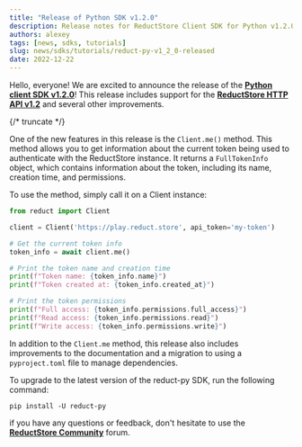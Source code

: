 ```yaml
---
title: "Release of Python SDK v1.2.0"
description: Release notes for ReductStore Client SDK for Python v1.2.0 with usage examples
authors: alexey
tags: [news, sdks, tutorials]
slug: news/sdks/tutorials/reduct-py-v1_2_0-released
date: 2022-12-22
---
```


Hello, everyone!
We are excited to announce the release of
the [**Python client SDK v1.2.0**](https://github.com/reductstore/reduct-py/releases/tag/v1.2.0)! This release includes
support for the
[**ReductStore HTTP API v1.2**](https://github.com/reductstore/reductstore/releases/tag/v1.2.0) and several other
improvements.

{/* truncate */}

One of the new features in this release is the `Client.me()` method. This method allows you to get information about the
current token being used to authenticate with the ReductStore instance. It returns a `FullTokenInfo` object, which
contains
information about the token, including its name, creation time, and permissions.

To use the method, simply call it on a Client instance:

```python
from reduct import Client

client = Client('https://play.reduct.store', api_token='my-token')

# Get the current token info
token_info = await client.me()

# Print the token name and creation time
print(f"Token name: {token_info.name}")
print(f"Token created at: {token_info.created_at}")

# Print the token permissions
print(f"Full access: {token_info.permissions.full_access}")
print(f"Read access: {token_info.permissions.read}")
print(f"Write access: {token_info.permissions.write}")
```

In addition to the `Client.me` method, this release also includes improvements to the documentation and a migration to
using a
`pyproject.toml` file to manage dependencies.

To upgrade to the latest version of the reduct-py SDK, run the following command:

```
pip install -U reduct-py
```

if you have any questions or feedback, don't hesitate to use the [**ReductStore Community**](https://community.reduct.store/signup) forum.
